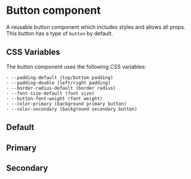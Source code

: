 
# Button component

A reusable button component which includes styles and allows all props.
This button has a type of `button` by default.

## CSS Variables

The button component uses the following CSS variables:

    - --padding-default (top/bottom padding)
    - --padding-double (left/right padding)
    - --border-radius-default (border radius)
    - --font-size-default (font size)
    - --button-font-weight (font weight)
    - --color-primary (background primary button)
    - --color-secondary (background secondary button)

<Meta of={ButtonStories} />


## Default
<Controls />

<Canvas of={ButtonStories.Default} />

## Primary

<Canvas of={ButtonStories.Primary} />

## Secondary

<Canvas of={ButtonStories.Secondary} />

